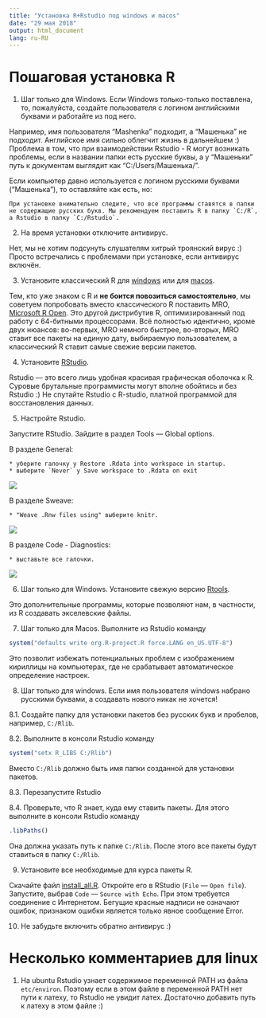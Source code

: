 ```yaml
---
title: "Установка R+Rstudio под windows и macos"
date: "29 мая 2018"
output: html_document
lang: ru-RU
---
```


# Пошаговая установка R

1. Шаг только для Windows.
Если Windows только-только поставлена, то, пожалуйста,
создайте пользователя с логином английскими буквами и работайте из под него.

Например, имя пользователя "Mashenka" подходит, а "Машенька" не подходит.
Английское имя сильно облегчит жизнь в дальнейшем :)
Проблема в том, что при взаимодействии Rstudio - R могут возникать проблемы,
если в названии папки есть русские буквы, а у "Машеньки" путь к документам выглядит как "C:/Users/Машенька/".

Если компьютер давно используется с логином русскими буквами ("Машенька"), то оставляйте как есть, но:

    При установке внимательно следите, что все программы ставятся в папки не содержащие русских букв. Мы рекомендуем поставить R в папку `C:/R`, а Rstudio в папку `C:/Rstudio`.

2. На время установки отключите антивирус.

Нет, мы не хотим подсунуть слушателям хитрый троянский вирус :) Просто встречались с проблемами при установке, если антивирус включён.

3. Установите классический R для [windows](https://cran.r-project.org/bin/windows/base/) или для [macos](https://cran.r-project.org/bin/macosx/).

Тем, кто уже знаком с R и **не боится повозиться самостоятельно**, мы советуем попробовать вместо классического R поставить MRO, [Microsoft R Open](https://mran.microsoft.com/open/).
Это другой дистрибутив R, оптимизированный под работу с 64-битными процессорами.
Всё полностью идентично, кроме двух нюансов: во-первых, MRO немного быстрее,
во-вторых, MRO ставит все пакеты на единую дату, выбираемую пользователем, а классический R ставит самые свежие версии пакетов.

4. Установите [RStudio](https://www.rstudio.com/products/rstudio/download/#download).

Rstudio — это всего лишь удобная красивая графическая оболочка к R.
Суровые брутальные программисты могут вполне обойтись и без Rstudio :)
Не спутайте Rstudio с R-studio, платной программой для восстановления данных.

5. Настройте Rstudio.

Запустите RStudio. Зайдите в раздел Tools --- Global options.

В разделе General:

    * уберите галочку у Restore .Rdata into workspace in startup.
    * выберите `Never` у Save workspace to .Rdata on exit

![](options_general.png)

В разделе Sweave:

    * "Weave .Rnw files using" выберите knitr.
![](options_sweave.png)

В разделе Code - Diagnostics:

    * выставьте все галочки.

![](options_diagnostics.png)

6. Шаг только для Windows. Установите свежую версию [Rtools](https://cran.r-project.org/bin/windows/Rtools/).

Это дополнительные программы, которые позволяют нам, в частности, из R создавать экселевские файлы.

7. Шаг только для Macos. Выполните из Rstudio команду

```r
system("defaults write org.R-project.R force.LANG en_US.UTF-8")
```

Это позволит избежать потенциальных проблем с изображением кириллицы на компьютерах, где не срабатывает автоматическое определение настроек.

8. Шаг только для windows. Если имя пользователя windows набрано русскими буквами, а создавать нового никак не хочется!

8.1. Создайте папку для установки пакетов без русских букв и пробелов, например, `C:/Rlib`.

8.2. Выполните в консоли Rstudio команду
```r
system("setx R_LIBS C:/Rlib")
```

Вместо `C:/Rlib` должно быть имя папки созданной для установки пакетов.

8.3. Перезапустите Rstudio

8.4. Проверьте, что R знает, куда ему ставить пакеты. Для этого выполните в консоли Rstudio команду

```r
.libPaths()
```

Она должна указать путь к папке `C:/Rlib`. После этого все пакеты будут ставиться в папку `C:/Rlib`.


9. Установите все необходимые для курса пакеты R.

Скачайте файл [install_all.R](https://github.com/bdemeshev/coursera_metrics/raw/master/install_all.R).
Откройте его в RStudio (`File` --- `Open file`). Запустите, выбрав `Code` --- `Source with Echo`.
При этом требуется соединение с Интернетом.
Бегущие красные надписи не означают ошибок, признаком ошибки является только явное сообщение Error.

10. Не забудьте включить обратно антивирус :)


# Несколько комментариев для linux

1. На ubuntu Rstudio узнает содержимое переменной PATH из файла `etc/environ`.
Поэтому если в этом файле в переменной PATH нет пути к латеху, то Rstudio не увидит латех.
Достаточно добавить путь к латеху в этом файле :)

